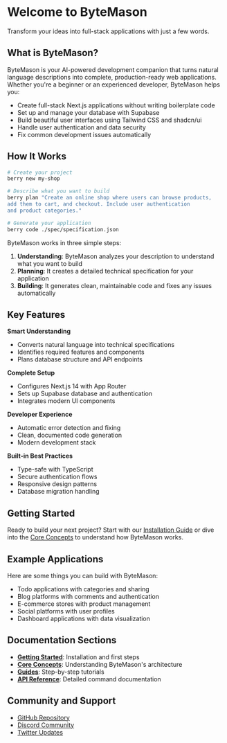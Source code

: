 # Welcome to ByteMason

Transform your ideas into full-stack applications with just a few words.

## What is ByteMason?

ByteMason is your AI-powered development companion that turns natural language descriptions into complete, production-ready web applications. Whether you're a beginner or an experienced developer, ByteMason helps you:

- Create full-stack Next.js applications without writing boilerplate code
- Set up and manage your database with Supabase
- Build beautiful user interfaces using Tailwind CSS and shadcn/ui
- Handle user authentication and data security
- Fix common development issues automatically

## How It Works

```bash
# Create your project
berry new my-shop

# Describe what you want to build
berry plan "Create an online shop where users can browse products, 
add them to cart, and checkout. Include user authentication 
and product categories."

# Generate your application
berry code ./spec/specification.json
```

ByteMason works in three simple steps:

1. **Understanding**: ByteMason analyzes your description to understand what you want to build
2. **Planning**: It creates a detailed technical specification for your application
3. **Building**: It generates clean, maintainable code and fixes any issues automatically

## Key Features

**Smart Understanding**
- Converts natural language into technical specifications
- Identifies required features and components
- Plans database structure and API endpoints

**Complete Setup**
- Configures Next.js 14 with App Router
- Sets up Supabase database and authentication
- Integrates modern UI components

**Developer Experience**
- Automatic error detection and fixing
- Clean, documented code generation
- Modern development stack

**Built-in Best Practices**
- Type-safe with TypeScript
- Secure authentication flows
- Responsive design patterns
- Database migration handling

## Getting Started

Ready to build your next project? Start with our [Installation Guide](/getting-started/installation) or dive into the [Core Concepts](/core-concepts/architecture) to understand how ByteMason works.

## Example Applications

Here are some things you can build with ByteMason:

- Todo applications with categories and sharing
- Blog platforms with comments and authentication
- E-commerce stores with product management
- Social platforms with user profiles
- Dashboard applications with data visualization

## Documentation Sections

- **[Getting Started](/getting-started)**: Installation and first steps
- **[Core Concepts](/core-concepts)**: Understanding ByteMason's architecture
- **[Guides](/guides)**: Step-by-step tutorials
- **[API Reference](/api-reference)**: Detailed command documentation

## Community and Support

- [GitHub Repository](https://github.com/lumiralabs/bytemason)
- [Discord Community](https://discord.gg/bytemason)
- [Twitter Updates](https://twitter.com/bytemason) 